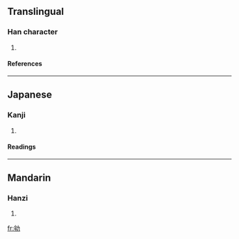 ==Translingual==
===Han character===
{{Han char|rn=19|rad=力|as=06|sn=8|four=|canj=戈手大尸 (IQKS)}}
# {{defn|Han}}
====References====
{{Han ref|kx=0147.130|dkj=02335|dj=0331.210|hdz=10370.100|uh=52BA|ud=21178}}
----
==Japanese==
===Kanji===
{{ja-kanji|grade=|rs=力06}}
# {{defn|Japanese}} 
====Readings====
{{ja-readings|on=[[ぼう]] (bō), [[む]] (mu)|kun=[[すすめはげます]] (susumehagemasu)}}
----
==Mandarin==
===Hanzi===
{{cmn-hanzi|pin=[[móu]] (mou2)|wg=mou<sup>2</sup>}}
# {{defn|Mandarin}}

[[fr:劺]]